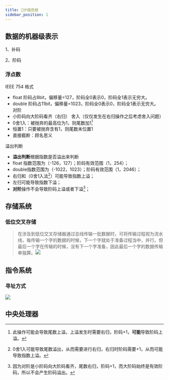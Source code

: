 ```yaml
---
title: 📖计组总结
sidebar_position: 1
---
```

## 数据的机器级表示
1、补码

2、阶码

### 浮点数
IEEE 754 格式
- float 阶码占8bit，偏移量=127，阶码全0表示0，阶码全1表示无穷大。
- double 阶码占11bit，偏移量=1023，阶码全0表示0，阶码全1表示无穷大。
对阶
- 小阶码向大阶码看齐（右归）
舍入（仅仅发生在右归操作之后考虑舍入问题）
- 0舍1入：被抛弃的最高位为1，则尾数加1[^1]
- 恒置1：只要被抛弃含有1，则尾数末位置1
- 直接截断：顾名思义

溢出判断
- **溢出判断**根据指数是否溢出来判断
- float 指数范围为（-126，127）；阶码有效范围（1，254）；
- double指数范围为（-1022，1023）；阶码有效范围（1，2046）；
- 右归和（0舍1入法[^2]）可能导致指数上溢；
- 左归可能导致指数下溢；
- **对阶**操作不会导致阶码上溢或者下溢[^3]；
[^1]: 此操作可能会导致尾数上溢，上溢发生时需要右归，阶码+1，**可能**导致阶码上溢。
[^2]: 0舍1入可能导致尾数溢出，从而需要进行右归，右归时阶码需要+1，从而可能导致指数上溢。
[^3]: 因为对阶是小阶码向大阶码看齐，尾数右归，阶码+1，而大阶码始终是有效阶码，所以不会产生阶码溢出。
## 存储系统
### 低位交叉存储

> 在涉及到低位交叉存储器通过总线传输一批数据时，可将传输过程视为流水线，每传输一个字的数据的时候，下一个字就处于准备过程当中，并行。但最后一个字在传输的时候，没有下一个字准备，因此最后一个字的数据传输单独算。![](https://skywalkerch-1303839378.cos.ap-nanjing.myqcloud.com/202310310005515.svg)

## 指令系统
### 寻址方式
![](https://skywalkerch-1303839378.cos.ap-nanjing.myqcloud.com/202310292330544.svg)
## 中央处理器

